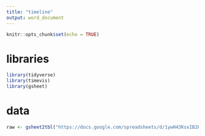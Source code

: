 ```yaml
---
title: "timeline"
output: word_document
---
```


```r
knitr::opts_chunk$set(echo = TRUE)
```

# libraries
```r
library(tidyverse)
library(timevis)
library(gsheet)
```

# data
```r
raw <- gsheet2tbl("https://docs.google.com/spreadsheets/d/1ywH43KsxIB2HjnLgAuoCt-1uIyuagDZgIQttlOnmIWs/edit?usp=sharing", "graduates")
```

